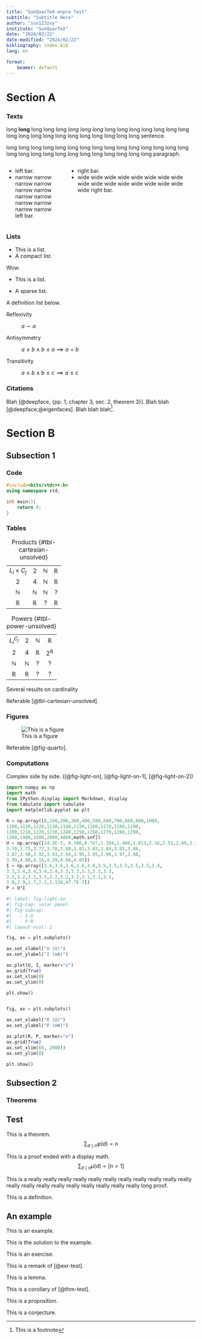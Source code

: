 ```yaml
---
title: "SunQuarTeX-enpre Test"
subtitle: "Subtitle Here"
author: "sun123zxy"
institute: "SunQuarTeX"
date: "2024/02/22"
date-modified: "2024/02/22"
bibliography: index.bib
lang: en

format:
    beamer: default
---
```


# Section A

### Texts

long **long** long long long *long long long* long long long long long long long long long long long long long long long long long long sentence.

long long long long long long long long long long long long long long long long long long long long long long long long long long long paragraph.

::::: {.columns}

::: {.column width="30%"}
- left bar.
- narrow narrow narrow narrow narrow narrow narrow narrow narrow narrow narrow narrow left bar.
:::

::: {.column width="70%"}
- right bar.
- wide wide wide wide wide wide wide wide wide wide wide wide wide wide wide wide wide right bar.
:::

:::::

### Lists

- This is a list.
- A compact list.

Wow.

- This is a list.

- A sparse list.

A definition list below.

Reflexivity

: $a \sim a$

Antisymmetry

: $a \leq b \land b \leq a \implies a=b$

Transitivity

: $a \leq b \land b \leq c \implies a \leq c$

### Citations

Blah [@deepface, {pp. 1, chapter 3, sec. 2, theorem 3}]. Blah blah [@deepface;@eigenfaces]. Blah blah blah^[This is a footnote].

# Section B

## Subsection 1

### Code

```c++
#include<bits/stdc++.h>
using namespace std;

int main(){
    return 0;
}
```

### Tables

::: {#tbl-panel-unsolved layout-ncol=2}
|||||
|:-:|:-:|:-:|:-:|
| $L_i \times C_j$   | $2$           | $\mathbb N$   | $\mathbb R$   |
| $2$                | $4$           | $\mathbb N$   | $\mathbb R$   |
| $\mathbb N$        | $\mathbb N$   | $\mathbb N$   | ?             |
| $\mathbb R$        | $\mathbb R$   | ?             | $\mathbb R$   |

:Products {#tbl-cartesian-unsolved}

|||||
|:-:|:-:|:-:|:-:|
|$L_i^{C_j}$  | $2$           | $\mathbb N$   | $\mathbb R$     |      
|$2$          | $4$           | $\mathbb R$   | $2^{\mathbb R}$ | 
|$\mathbb N$  | $\mathbb N$   | ?             | ?               |
|$\mathbb R$  | $\mathbb R$   | ?             | ?               |

:Powers {#tbl-power-unsolved}

Several results on cardinality
:::


Referable [@tbl-cartesian-unsolved].

### Figures

![This is a figure](index-quarto.png){#fig-quarto}

Referable [@fig-quarto].

### Computations

Complex side by side. ([@fig-light-on], [@fig-light-on-1], [@fig-light-on-2])

```python
import numpy as np
import math
from IPython.display import Markdown, display
from tabulate import tabulate
import matplotlib.pyplot as plt

R = np.array([0,100,200,300,400,500,600,700,800,900,1000,
1100,1110,1120,1130,1140,1150,1160,1170,1180,1190,
1200,1210,1220,1230,1240,1250,1260,1270,1280,1290,
1300,1400,1500,2000,4000,math.inf])
U = np.array([24.2E-3, 0.386,0.747,1.104,1.460,1.813,2.16,2.51,2.86,3.19,3.48,
3.70,3.75,3.77,3.78,3.80,3.81,3.83,3.84,3.85,3.86,
3.87,3.90,3.92,3.93,3.94,3.95,3.95,3.96,3.97,3.98,
3.99,4.08,4.16,4.39,4.66,4.85])
I = np.array([3.6,3.6,3.6,3.6,3.6,3.5,3.5,3.5,3.5,3.5,3.4,
3.3,3.4,3.4,3.4,3.4,3.3,3.3,3.3,3.3,3.3,
3.2,3.2,3.2,3.2,3.2,3.2,3.2,3.1,3.1,3.1,
3.0,2.9,2.7,2.2,1.130,47.7E-3])
P = U*I
```

```python
#| label: fig-light-on
#| fig-cap: solar panel
#| fig-subcap:
#|   - I-U
#|   - P-R
#| layout-ncol: 2

fig, ax = plt.subplots()

ax.set_xlabel("U (V)")
ax.set_ylabel("I (mA)")

ax.plot(U, I, marker="o")
ax.grid(True)
ax.set_xlim(0)
ax.set_ylim(0)

plt.show()


fig, ax = plt.subplots()

ax.set_xlabel("R (Ω)")
ax.set_ylabel("P (mW)")

ax.plot(R, P, marker="o")
ax.grid(True)
ax.set_xlim((0, 2000))
ax.set_ylim(0)

plt.show()
```

## Subsection 2

### Theorems {.allowframebreaks}

:::{#thm-test}

## Test

This is a theorem.
$$
\sum_{d \mid n} \varphi(d) = n
$$
:::

:::{.proof}

This is a proof ended with a display math.
$$
\sum_{d \mid n} \mu(d) = [n=1]
$$
:::

:::{.proof}

This is a really really really really really really really really really really really really really really really really really really really really long proof.
:::

:::{#def-test}

This is a definition.
:::

:::{#exm-test}

## An example

This is an example.
:::

:::{.solution}

This is the solution to the example.
:::

:::{#exr-test}

This is an exercise.
:::

:::{.remark}

This is a remark of [@exr-test].
:::

:::{#lem-test}

This is a lemma.
:::

:::{#cor-test}

This is a corollary of [@thm-test].
:::

:::{#prp-test}

This is a proposition.
:::

:::{#cnj-test}

This is a conjecture.
:::